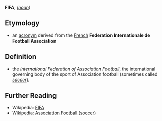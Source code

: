 '''FIFA''', ''([[noun]])''

==Etymology==
*an [[acronym]] derived from the [[French]] '''Federation Internationale de Football Association'''

==Definition==
*the ''International Federation of Association Football'', the international governing body of the sport of Association football (sometimes called ''[[soccer]]'').

==Further Reading==
*Wikipedia: [[w:FIFA|FIFA]]
*Wikipedia: [[w:Football (soccer)|Association Football (soccer)]]